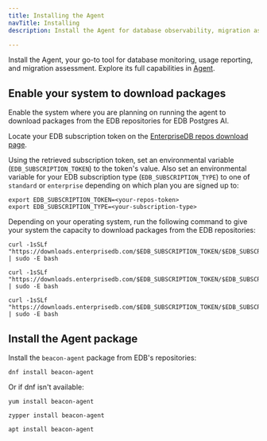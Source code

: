 ```yaml
---
title: Installing the Agent
navTitle: Installing
description: Install the Agent for database observability, migration assessment and usage reporting.

---
```


Install the Agent, your go-to tool for database monitoring, usage reporting, and migration assessment. Explore its full capabilities in [Agent](../../agent/).

## Enable your system to download packages

Enable the system where you are planning on running the agent to download packages from the EDB repositories for EDB Postgres AI.

Locate your EDB subscription token on the [EnterpriseDB repos download page](https://www.enterprisedb.com/repos-downloads).

Using the retrieved subscription token, set an environmental variable (`EDB_SUBSCRIPTION_TOKEN`) to the token's value. Also set an environmental variable for your EDB subscription type (`EDB_SUBSCRIPTION_TYPE`) to one of `standard` or `enterprise` depending on which plan you are signed up to:

```shell
export EDB_SUBSCRIPTION_TOKEN=<your-repos-token>
export EDB_SUBSCRIPTION_TYPE=<your-subscription-type>
```

Depending on your operating system, run the following command to give your system the capacity to download packages from the EDB repositories:

<TabContainer syncKey="platform">
<Tab title="RHEL derivatives">

```shell
curl -1sSLf "https://downloads.enterprisedb.com/$EDB_SUBSCRIPTION_TOKEN/$EDB_SUBSCRIPTION_TYPE/setup.rpm.sh" | sudo -E bash
```

</Tab>

<Tab title="SLES">

```shell
curl -1sSLf "https://downloads.enterprisedb.com/$EDB_SUBSCRIPTION_TOKEN/$EDB_SUBSCRIPTION_TYPE/setup.rpm.sh" | sudo -E bash
```

</Tab>

<Tab title="Debian or Ubuntu">

```shell
curl -1sSLf "https://downloads.enterprisedb.com/$EDB_SUBSCRIPTION_TOKEN/$EDB_SUBSCRIPTION_TYPE/setup.deb.sh" | sudo -E bash
```

</Tab>
</TabContainer>

## Install the Agent package

Install the `beacon-agent` package from EDB's repositories:

<TabContainer syncKey="platform">
<Tab title="RHEL derivatives">

```shell
dnf install beacon-agent
```

Or if dnf isn't available:

```shell
yum install beacon-agent
```

</Tab>

<Tab title="SLES">

```shell
zypper install beacon-agent
```

</Tab>

<Tab title="Debian or Ubuntu">

```
apt install beacon-agent
```

</Tab>
</TabContainer>
